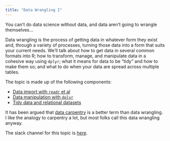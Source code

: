 ```yaml
---
title: "Data Wrangling I"
---
```


You can't do data science without data, and data aren't going to wrangle themselves...

Data wrangling is the process of getting data in whatever form they exist and, through a variety of processes, turning those data into a form that suits your current needs. We'll talk about how to get data in several common formats into R; how to transform, manage, and manipulate data in a cohesive way using `dplyr`; what it means for data to be "tidy" and how to make them so; and what to do when your data are spread across multiple tables.

The topic is made up of the following components:

* [Data import with `readr` et al](data_import.html)
* [Data manipulation with `dplyr`](data_manipulation.html)
* [Tidy data and relational datasets](tidy_data.html)

It has been argued that [data carpentry](http://www.mimno.org/articles/carpentry/) is a better term than data wrangling. I like the analogy to carpentry a lot, but most folks call this data wrangling anyway.

The slack channel for this topic is [here](https://p8105-fall2017.slack.com/messages/C75HFE38U).